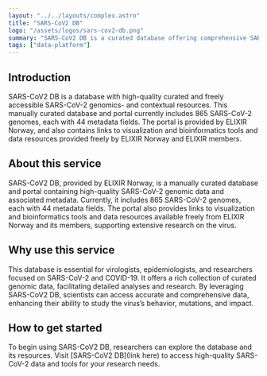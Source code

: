 ```yaml
---
layout: "../../layouts/complex.astro"
title: "SARS-CoV2 DB"
logo: "/assets/logos/sars-cov2-db.png"
summary: "SARS-CoV2 DB is a curated database offering comprehensive SARS-CoV-2 genomic and contextual data resources."
tags: ["data-platform"]
---
```


## Introduction

SARS-CoV2 DB is a database with high-quality curated and freely accessible SARS-CoV-2 genomics- and contextual resources. This manually curated database and portal currently includes 865 SARS-CoV-2 genomes, each with 44 metadata fields. The portal is provided by ELIXIR Norway, and also contains links to visualization and bioinformatics tools and data resources provided freely by ELIXIR Norway and ELIXIR members.

## About this service

SARS-CoV2 DB, provided by ELIXIR Norway, is a manually curated database and portal containing high-quality SARS-CoV-2 genomic data and associated metadata. Currently, it includes 865 SARS-CoV-2 genomes, each with 44 metadata fields. The portal also provides links to visualization and bioinformatics tools and data resources available freely from ELIXIR Norway and its members, supporting extensive research on the virus.

## Why use this service

This database is essential for virologists, epidemiologists, and researchers focused on SARS-CoV-2 and COVID-19. It offers a rich collection of curated genomic data, facilitating detailed analyses and research. By leveraging SARS-CoV2 DB, scientists can access accurate and comprehensive data, enhancing their ability to study the virus’s behavior, mutations, and impact.

## How to get started

To begin using SARS-CoV2 DB, researchers can explore the database and its resources. Visit [SARS-CoV2 DB](link here) to access high-quality SARS-CoV-2 data and tools for your research needs.
